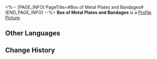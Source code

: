 <%-- [PAGE_INFO]
PageTitle=#Box of Metal Plates and Bandages#
[END_PAGE_INFO] --%>
{{Item Infobox
|id          = 149991
|image       = Item Box of Metal Plates and Bandages.png
|type        = Mission Item
|invCategory = Missions
|rarity      = 3
|effect      = 
|description = Medical supplies urgently needed by Natasha.
}}
{{Description|''"A full box of metal plates and bandages, exactly what Natasha needs."''}}
'''Box of Metal Plates and Bandages''' is a [[Profile Picture]].

==Other Languages==
{{Other Languages
|en   = Box of Metal Plates and Bandages
|zhs  = 一箱钢板和绷带
|zht  = 一箱鋼板和繃帶
|ja   = 鋼板と包帯1箱
|ko   = 강판과 붕대 한 박스
|es   = Caja con placas metálicas y vendas
|fr   = Boîte de plaques de métal et de bandages
|ru   = Коробка металлических пластин и бинтов
|th   = กล่องแผ่นเหล็กและผ้าพันแผล
|vi   = Một rương miếng nẹp và băng gạc
|de   = Kiste mit Metallplatten und Verbänden
|id   = Sekotak Pelat Logam dan Perban
|pt   = Caixa de Placas de Metal e Curativos
}}

==Change History==
{{Change History|1.0}}